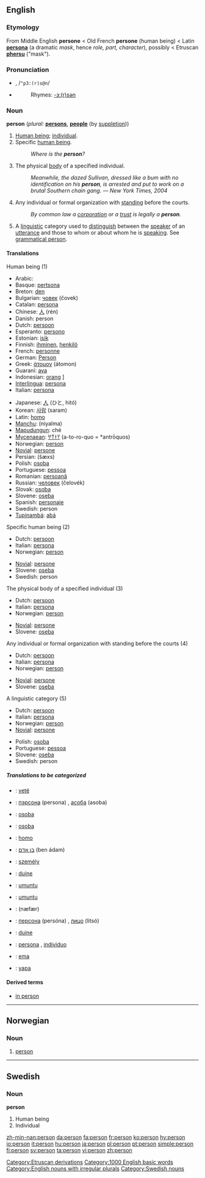 {{see|Person}}

==English==

{{rank|wife|hear|least|311|person|case|fact|known}}

===Etymology===
From Middle English '''persone''' < Old French '''persone''' (human being) < Latin '''[[persona]]''' (a dramatic ''mask'', hence ''role, part, character''), possibly < Etruscan '''[[phersu]]''' ("mask").

===Pronunciation===
*{{IPA|/ˈpɜː(r)sən/}}, /<tt>"p3:(r)s@n</tt>/
*{{audio|en-us-person.ogg|Audio (US)}}
*:Rhymes: [[Rhymes:English:-ɜː(r)sən|-ɜː(r)sən]]

===Noun===
'''person''' (''plural:'' '''[[persons]]''', '''[[people]]''' (by [[suppletion]]))

#[[Human being]]; [[individual]].
#Specific [[human being]].
#:''Where is the '''person'''?''
#The physical [[body]] of a specified individual.
#:''Meanwhile, the dazed Sullivan, dressed like a bum with no identification on his '''person''', is arrested and put to work on a brutal Southern chain gang.'' — ''New York Times, 2004''
#{{law}} Any individual or formal organization with [[standing]] before the courts.
#:''By common law a [[corporation]] or a [[trust]] is legally a '''person'''.''
#{{grammar}} A [[linguistic]] category used to [[distinguish]] between the [[speaker]] of an [[utterance]] and those to whom or about whom he is [[speaking]]. See [[grammatical person]].

====Translations====
;Human being (1)
{{top}}
*Arabic: {{ARchar|[[شخص|شَخص]]}} {{IPAchar|(ʃáxʂ)}}
*Basque: [[pertsona]]
*Breton: [[den]] {{m}}
*Bulgarian: [[човек]] (čovek) {{m}}
*Catalan: [[persona]] {{f}}
*Chinese: [[人]] (rén)
*Danish: person {{m}}
*Dutch: [[persoon]] {{m}} {{f}}
*Esperanto: [[persono]]
*Estonian: [[isik]]
*Finnish: [[ihminen]], [[henkilö]]
*French: [[personne]] {{f}}
*German: [[Person]] {{f}}
*Greek: [[άτομον]] (átomon) {{n}}
*Guaraní: [[ava]]
*Indonesian: [[orang]] ]
*[[Interlingua]]: [[persona]]
*Italian: [[persona]] {{f}}
{{mid}}
*Japanese: [[人]] (ひと, hitó)
*Korean: [[사람]] (saram)
*Latin: [[homo]] {{m}}
*[[Manchu]]: (niyalma)
*[[Mapudungun]]: ché
*[[Mycenaean]]: [[𐀀𐀵𐀫𐀦]] (a-to-ro-quo = *antrōquos)
*Norwegian: [[#Norwegian|person]]
*[[Novial]]: [[persone]]
*Persian: {{FAchar|[[شخص|شَخص]]}} (šæxs)
*Polish: [[osoba]] {{f}}
*Portuguese: [[pessoa]] {{f}}
*Romanian: [[persoană]] {{f}}
*Russian: [[человек]] (čelovék) {{m}}
*Slovak: [[osoba#Slovak|osoba]] {{f}}
*Slovene: [[oseba]] {{f}}
*Spanish: [[personaje]]
*Swedish: person
*[[Tupinambá]]: [[abá]]
{{bottom}}

;Specific human being (2)
{{top}}
*Dutch: [[persoon]] {{m}} {{f}}
*Italian: [[persona]] {{f}}
*Norwegian: [[#Norwegian|person]]
{{mid}}
*[[Novial]]: [[persone]]
*Slovene: [[oseba]] {{f}}
*Swedish: person
{{bottom}}

;The physical body of a specified individual (3)
{{top}}
*Dutch: [[persoon]] {{m}} {{f}}
*Italian: [[persona]] {{f}}
*Norwegian: [[#Norwegian|person]]
{{mid}}
*[[Novial]]: [[persone]]
*Slovene: [[oseba]] {{f}}
{{bottom}}

;Any individual or formal organization with standing before the courts (4)
{{top}}
*Dutch: [[persoon]] {{m}} {{f}}
*Italian: [[persona]] {{f}}
*Norwegian: [[#Norwegian|person]]
{{mid}}
*[[Novial]]: [[persone]]
*Slovene: [[oseba]] {{f}}
{{bottom}}

;A linguistic category (5)
{{top}}
*Dutch: [[persoon]] {{m}} {{f}}
*Italian: [[persona]] {{f}}
*Norwegian: [[#Norwegian|person]]
*[[Novial]]: [[persone]]
{{mid}}
*Polish: [[osoba]] {{f}}
*Portuguese: [[pessoa]] {{f}}
*Slovene: [[oseba]] {{f}}
*Swedish: person
{{bottom}}

=====Translations to be categorized=====
{{checktrans}}
{{top}}
*{{ttbc|Albanian}}: [[vetë]] {{f}}
*{{ttbc|Belarusian}}: [[пэрсона]] (persona) {{f}}, [[асоба]] (asoba) {{f}}
*{{ttbc|Croatian}}: [[osoba]] {{f}}
*{{ttbc|Czech}}: [[osoba]] {{f}}
*{{ttbc|Esperanto}}: [[homo]]
*{{ttbc|Hebrew}}: [[בן אדם]] (ben ádam)
*{{ttbc|Hungarian}}: [[személy]]
*{{ttbc|Irish}}: [[duine]]
*{{ttbc|Kinyarwanda}}: [[umuntu]]
{{mid}}
*{{ttbc|Kirundi}}: [[umuntu]]
*{{ttbc|Persian}}: {{FAchar|[[نفر|نَفَر]]}} (næfær)
*{{ttbc|Russian}}: [[персона]] (persóna) {{f}}, [[лицо]] (litsó) {{n}}
*{{ttbc|Scots Gaelic}}: [[duine]] {{m}}
*{{ttbc|Spanish}}: [[persona]] {{f}}, [[individuo]]
*{{ttbc|Tetum}}: [[ema]]
*{{ttbc|Warlpiri}}: [[yapa]]
{{bottom}}

====Derived terms====
*[[in person]]

----

==Norwegian==
===Noun===
{{no-noun-m1|person}}
#[[#English|person]]

----

==Swedish==
{{sv-noun|gender=Common|person|personen|personer|personerna|persons|personens|personers|personernas}}
===Noun===
'''person'''
#Human being
#Individual

[[Category:Etruscan derivations]]
[[Category:1000 English basic words]]
[[Category:English nouns with irregular plurals]]
[[Category:Swedish nouns]]

[[zh-min-nan:person]]
[[da:person]]
[[fa:person]]
[[fr:person]]
[[ko:person]]
[[hy:person]]
[[io:person]]
[[it:person]]
[[hu:person]]
[[ja:person]]
[[pl:person]]
[[pt:person]]
[[simple:person]]
[[fi:person]]
[[sv:person]]
[[ta:person]]
[[vi:person]]
[[zh:person]]